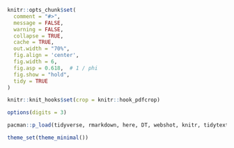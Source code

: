 ```r
knitr::opts_chunk$set(
  comment = "#>",
  message = FALSE,
  warning = FALSE,
  collapse = TRUE,
  cache = TRUE,
  out.width = "70%",
  fig.align = 'center',
  fig.width = 6,
  fig.asp = 0.618,  # 1 / phi
  fig.show = "hold",
  tidy = TRUE
)

knitr::knit_hooks$set(crop = knitr::hook_pdfcrop)

options(digits = 3)

pacman::p_load(tidyverse, rmarkdown, here, DT, webshot, knitr, tidytext)

theme_set(theme_minimal())
```

